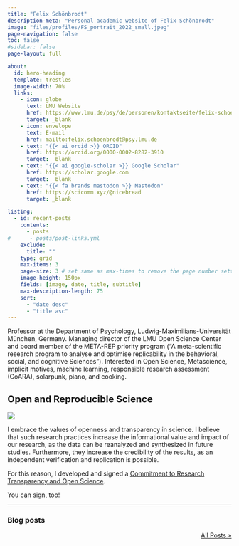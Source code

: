 ```yaml
---
title: "Felix Schönbrodt"
description-meta: "Personal academic website of Felix Schönbrodt"
image: "files/profiles/FS_portrait_2022_small.jpeg"
page-navigation: false
toc: false
#sidebar: false
page-layout: full

about:
  id: hero-heading
  template: trestles
  image-width: 70%
  links:
    - icon: globe
      text: LMU Website
      href: https://www.lmu.de/psy/de/personen/kontaktseite/felix-schoenbrodt-21fe5d01.html
      target: _blank
    - icon: envelope
      text: E-mail
      href: mailto:felix.schoenbrodt@psy.lmu.de
    - text: "{{< ai orcid >}} ORCID"
      href: https://orcid.org/0000-0002-8282-3910
      target: _blank
    - text: "{{< ai google-scholar >}} Google Scholar"
      href: https://scholar.google.com
      target: _blank
    - text: "{{< fa brands mastodon >}} Mastodon" 
      href: https://scicomm.xyz/@nicebread
      target: _blank   

listing:
  - id: recent-posts
    contents: 
      - posts
#      - posts/post-links.yml
    exclude:
      title: ""
    type: grid
    max-items: 3    
    page-size: 3 # set same as max-times to remove the page number setting
    image-height: 150px
    fields: [image, date, title, subtitle]
    max-description-length: 75
    sort: 
      - "date desc"
      - "title asc"
---
```


:::{#hero-heading}

Professor at the Department of Psychology, Ludwig-Maximilians-Universität München, Germany.
Managing director of the LMU Open Science Center and board member of the META-REP priority program ("A meta-scientific research program to analyse and optimise replicability in the behavioral, social, and cognitive Sciences"). Interested in Open Science, Metascience, implicit motives, machine learning, responsible research assessment (CoARA), solarpunk, piano, and cooking.

## Open and Reproducible Science

![](files/images/rt_logo_wide.png)

I embrace the values of openness and transparency in science. I believe that such research practices increase the informational value and impact of our research, as the data can be reanalyzed and synthesized in future studies. Furthermore, they increase the credibility of the results, as an independent verification and replication is possible.

For this reason, I developed and signed a [Commitment to Research Transparency and Open Science](http://www.researchtransparency.org/).

You can sign, too!

:::

<!-- ## Recent Posts
Check out the latest &nbsp;[Papers](posts.qmd#category=paper)&nbsp;, &nbsp;[News](posts.qmd#category=news)&nbsp;, &nbsp;[Events](posts.qmd#category=event)&nbsp;, and &nbsp;[More »](/posts.qmd)

-->

<hr>


### Blog posts

:::{#recent-posts}
::: 

<p align="right">[All Posts »](/posts.qmd)</p>


